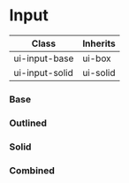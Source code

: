 
<Meta of={InputStories} />

# Input

| Class          | Inherits |
| -------------- | -------- |
| ui-input-base  | ui-box   |
| ui-input-solid | ui-solid |

### Base

<Canvas withToolbar of={InputStories.InputBase} />

### Outlined

<Canvas withToolbar of={InputStories.InputOutline} />

### Solid

<Canvas withToolbar of={InputStories.InputSolid} />

### Combined

<Canvas withToolbar of={InputStories.InputCombined} />

